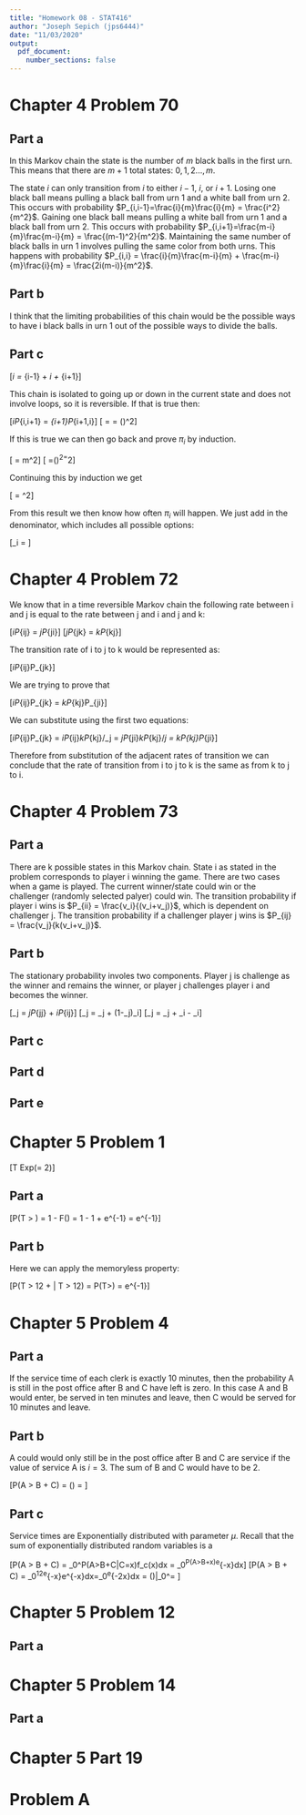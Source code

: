 ```yaml
---
title: "Homework 08 - STAT416"
author: "Joseph Sepich (jps6444)"
date: "11/03/2020"
output:
  pdf_document:
    number_sections: false
---
```


# Chapter 4 Problem 70

## Part a

In this Markov chain the state is the number of $m$ black balls in the first urn. This means that there are $m + 1$ total states: $0,1,2...,m$.

The state $i$ can only transition from $i$ to either $i-1$, $i$, or $i+1$. Losing one black ball means pulling a black ball from urn 1 and a white ball from urn 2. This occurs with probability $P_{i,i-1}=\frac{i}{m}\frac{i}{m} = \frac{i^2}{m^2}$. Gaining one black ball means pulling a white ball from urn 1 and a black ball from urn 2. This occurs with probability $P_{i,i+1}=\frac{m-i}{m}\frac{m-i}{m} = \frac{(m-1)^2}{m^2}$. Maintaining the same number of black balls in urn 1 involves pulling the same color from both urns. This happens with probability $P_{i,i} = \frac{i}{m}\frac{m-i}{m} + \frac{m-i}{m}\frac{i}{m} = \frac{2i(m-i)}{m^2}$.

## Part b

I think that the limiting probabilities of this chain would be the possible ways to have i black balls in urn 1 out of the possible ways to divide the balls.

## Part c

\[\pi_i = \pi_{i-1}\frac{(m-1)^2}{m^2} + \pi_i\frac{2i(m-i)}{m^2} + \pi_{i+1}\frac{i^2}{m^2}\]

This chain is isolated to going up or down in the current state and does not involve loops, so it is reversible. If that is true then:

\[\pi_iP_{i,i+1} = \pi_{i+1}P_{i+1,i}\]
\[\frac{\pi_{i+1}}{\pi_i} = \frac{P_{i,i+1}}{P_{i+1,i}} = (\frac{m-i}{i+1})^2\]

If this is true we can then go back and prove $\pi_i$ by induction.

\[\frac{\pi_1}{\pi_0} = m^2\]
\[\frac{\pi_2}{\pi_0} =(\frac{m}{1}\frac{m-1}{2})^2=\binom{m}{2}^2\]

Continuing this by induction we get

\[\frac{\pi_i}{\pi_0} = \binom{m}{i}^2\]

From this result we then know how often $\pi_i$ will happen. We just add in the denominator, which includes all possible options:


\[\pi_i = \frac{\binom{m}{i}^2}{\binom{m}{0}^2+\binom{m}{1}^2+...+\binom{m}{m}^2}\]


# Chapter 4 Problem 72

We know that in a time reversible Markov chain the following rate between i and j is equal to the rate between j and i and j and k:

\[\pi_iP_{ij} = \pi_jP_{ji}\]
\[\pi_jP_{jk} = \pi_kP_{kj}\]

The transition rate of i to j to k would be represented as:

\[\pi_iP_{ij}P_{jk}\]

We are trying to prove that 

\[\pi_iP_{ij}P_{jk} = \pi_kP_{kj}P_{ji}\]


We can substitute using the first two equations:

\[\pi_iP_{ij}P_{jk} = \pi_iP_{ij}\pi_kP_{kj}/\pi_j = \pi_jP_{ji}\pi_kP_{kj}/\pi_j = \pi_kP_{kj}P_{ji}\]

Therefore from substitution of the adjacent rates of transition we can conclude that the rate of transition from i to j to k is the same as from k to j to i.


# Chapter 4 Problem 73

## Part a

There are k possible states in this Markov chain. State i as stated in the problem corresponds to player i winning the game. There are two cases when a game is played. The current winner/state could win or the challenger (randomly selected palyer) could win. The transition probability if player i wins is $P_{ii} = \frac{v_i}{(v_i+v_j)}$, which is dependent on challenger j. The transition probability if a challenger player j wins is $P_{ij} = \frac{v_j}{k(v_i+v_j)}$.

## Part b

The stationary probability involes two components. Player j is challenge as the winner and remains the winner, or player j challenges player i and becomes the winner.

\[\pi_j = \pi_jP_{jj} + \pi_iP_{ij}\]
\[\pi_j = \pi_j\frac{v_j}{(v_i+v_j)} + (1-\pi_j)\Sigma_i\frac{v_i}{(v_i+v_j)}\]
\[\pi_j = \pi_j\frac{v_j}{(v_i+v_j)} + \Sigma_i\frac{v_i}{(v_i+v_j)} - \Sigma_i\frac{\pi_jv_i}{(v_i+v_j)}\]

## Part c

## Part d

## Part e

# Chapter 5 Problem 1

\[T \text{~} Exp(\lambda = 2)\]

## Part a

\[P(T > \frac12) = 1 - F(\frac12) = 1 - 1 + e^{-1} = e^{-1}\]

## Part b

Here we can apply the memoryless property:

\[P(T > 12 + \frac12 | T > 12) = P(T>\frac12) = e^{-1}\]

# Chapter 5 Problem 4

## Part a

If the service time of each clerk is exactly 10 minutes, then the probability A is still in the post office after B and C have left is zero. In this case A and B would enter, be served in ten minutes and leave, then C would be served for 10 minutes and leave.

## Part b

A could would only still be in the post office after B and C are service if the value of service A is $i=3$. The sum of B and C would have to be 2.

\[P(A > B + C) = \frac13(\frac13\frac13) = \frac{1}{27}\]

## Part c

Service times are Exponentially distributed with parameter $\mu$. Recall that the sum of exponentially distributed random variables is a 

\[P(A > B + C) = \int_0^\infty P(A>B+C|C=x)f_c(x)dx = \int_0^\infty P(A>B+x)\mu e^{-\mu x}dx\]
\[P(A > B + C) = \int_0^\infty\frac12e^{-\mu x}\mu e^{-\mu x}dx=\frac{\mu}{2}\int_0^\infty e^{-2\mu x}dx = \frac{\mu}{2}(\frac{-e^{-2\mu x}}{2\mu})|_0^\infty = \frac14\]

# Chapter 5 Problem 12

## Part a

# Chapter 5 Problem 14

## Part a

# Chapter 5 Part 19

# Problem A



